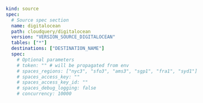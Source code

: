 ```yaml copy
kind: source
spec:
  # Source spec section
  name: digitalocean
  path: cloudquery/digitalocean
  version: "VERSION_SOURCE_DIGITALOCEAN"
  tables: ["*"]
  destinations: ["DESTINATION_NAME"]
  spec:
    # Optional parameters
    # token: "" # will be propagated from env
    # spaces_regions: ["nyc3", "sfo3", "ams3", "sgp1", "fra1", "syd1"]
    # spaces_access_key: ""
    # spaces_access_key_id: ""
    # spaces_debug_logging: false
    # concurrency: 10000
```
